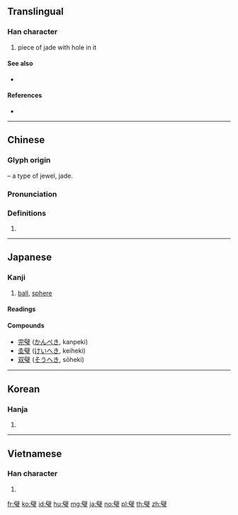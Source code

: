 {{character info/new}}
{{also|壁}}
==Translingual==

===Han character===
{{Han char|rn=96|rad=玉|as=13|sn=17|four=70103|canj=SJMGI}}

# piece of jade with hole in it

====See also====
* {{l|mul|壁}} <!-- visually similar, sometimes confused (in Japan) -->

====References====
* {{Han ref|kx=0742.290|dkj=21269|dj=1151.350|hdz=21142.160|uh=74A7|ud=29863|bh=C27A|bd=49786}}

----

==Chinese==
{{zh-forms}}

===Glyph origin===
{{Han etym}}
{{Han compound|辟|玉|t2=jewel|ls=psc|c1=p|c2=s}} – a type of jewel, jade.

===Pronunciation===
{{zh-pron
|m=bì
|c=bik3,bik1
|h=pfs=
|md=
|mn=
|w=
|mc=y
|oc=y
|cat=
}}

===Definitions===
{{zh-hanzi}}

# {{rfdef|lang=zh}}

----

==Japanese==

===Kanji===
{{ja-kanji|grade=|rs=玉13}}

# [[ball]], [[sphere]]

====Readings====
{{ja-readings
|goon=[[ひゃく]] (hyaku)
|kanon=[[へき]] (heki)
|kun=[[たま]] (tama)
}}

====Compounds====
{{der-top|Compounds}}
* [[完璧]] ([[かんぺき]], kanpeki)
* [[圭璧]] ([[けいへき]], keiheki)
* [[双璧]] ([[そうへき]], sōheki)
{{der-bottom}}

----

==Korean==

===Hanja===
{{ko-hanja|hangeul=벽|eumhun=|rv=byeok|mr=pyŏk|y=pyek}}

# {{defn|lang=ko|sort=玉13}}

----

==Vietnamese==

===Han character===
{{vi-hantu|[[bích]], [[bệch]], [[bịch]], [[vách]]|rs=玉13}}

# {{defn|lang=vi|sort=玉13}}

[[fr:璧]]
[[ko:璧]]
[[id:璧]]
[[hu:璧]]
[[mg:璧]]
[[ja:璧]]
[[no:璧]]
[[pl:璧]]
[[th:璧]]
[[zh:璧]]